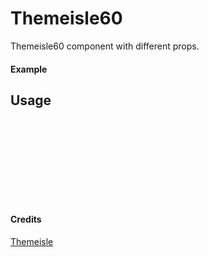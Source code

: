 
<Meta of={Themeisle60} title="Themeisle/Themeisle60" />

# Themeisle60

Themeisle60 component with different props.

#### Example

<Canvas of={Themeisle60.Primary} />

## Usage

```ts
import { Themeisle60 } from "yadl-ui";

const Example = () => {
  return (
      <Themeisle60 />
  );
};

export default Example;
```

#### Credits
[Themeisle](https://themeisle.com/illustrations/)
